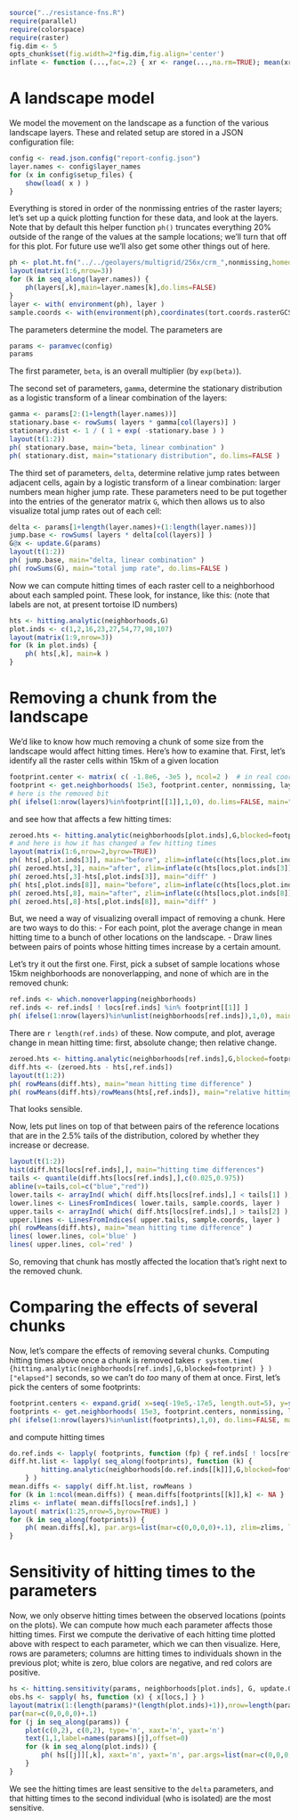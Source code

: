 ```r
source("../resistance-fns.R")
require(parallel)
require(colorspace)
require(raster)
fig.dim <- 5
opts_chunk$set(fig.width=2*fig.dim,fig.align='center')
inflate <- function (...,fac=.2) { xr <- range(...,na.rm=TRUE); mean(xr) + (1+fac) * (xr-mean(xr)) }
```

A landscape model
=================

We model the movement on the landscape as a function of the various landscape layers.
These and related setup are stored in a JSON configuration file:

```r
config <- read.json.config("report-config.json")
layer.names <- config$layer_names
for (x in config$setup_files) {
    show(load( x ) )
}
```

Everything is stored in order of the nonmissing entries of the raster layers;
let's set up a quick plotting function for these data,
and look at the layers.
Note that by default this helper function `ph()` truncates everything 20% outside of the range
of the values at the sample locations; we'll turn that off for this plot.
For future use we'll also get some other things out of here.

```r
ph <- plot.ht.fn("../../geolayers/multigrid/256x/crm_",nonmissing,homedir="../..",default.par.args=list(mar=c(3,3,3,3)+.1))
layout(matrix(1:6,nrow=3))
for (k in seq_along(layer.names)) {
    ph(layers[,k],main=layer.names[k],do.lims=FALSE)
}
layer <- with( environment(ph), layer )
sample.coords <- with(environment(ph),coordinates(tort.coords.rasterGCS))
```

The parameters determine the model.
The parameters are
```r
params <- paramvec(config)
params
```
The first parameter, `beta`, is an overall multiplier (by `exp(beta)`).

The second set of parameters, `gamma`, determine the stationary distribution as a logistic transform
of a linear combination of the layers:
```r
gamma <- params[2:(1+length(layer.names))]
stationary.base <- rowSums( layers * gamma[col(layers)] )
stationary.dist <- 1 / ( 1 + exp( -stationary.base ) )
layout(t(1:2))
ph( stationary.base, main="beta, linear combination" )
ph( stationary.dist, main="stationary distribution", do.lims=FALSE )
```

The third set of parameters, `delta`,
determine relative jump rates between adjacent cells,
again by a logistic transform of a linear combination:
larger numbers mean higher jump rate.
These parameters need to be put together into the entries of the generator matrix `G`,
which then allows us to also visualize total jump rates out of each cell:
```r
delta <- params[1+length(layer.names)+(1:length(layer.names))]
jump.base <- rowSums( layers * delta[col(layers)] )
G@x <- update.G(params)
layout(t(1:2))
ph( jump.base, main="delta, linear combination" )
ph( rowSums(G), main="total jump rate", do.lims=FALSE )
```

Now we can compute hitting times of each raster cell to a neighborhood about each sampled point.
These look, for instance, like this:
(note that labels are not, at present tortoise ID numbers)
```r
hts <- hitting.analytic(neighborhoods,G)
plot.inds <- c(1,2,16,23,27,54,77,98,107)
layout(matrix(1:9,nrow=3))
for (k in plot.inds) {
    ph( hts[,k], main=k )
}
```


Removing a chunk from the landscape
===================================

We'd like to know how much removing a chunk of some size from the landscape would affect hitting times.
Here's how to examine that.
First, let's identify all the raster cells within 15km of a given location
```r
footprint.center <- matrix( c( -1.8e6, -3e5 ), ncol=2 )  # in real coordinates
footprint <- get.neighborhoods( 15e3, footprint.center, nonmissing, layer )
# here is the removed bit
ph( ifelse(1:nrow(layers)%in%footprint[[1]],1,0), do.lims=FALSE, main="removed bit", legend=FALSE )
```
and see how that affects a few hitting times:
```r
zeroed.hts <- hitting.analytic(neighborhoods[plot.inds],G,blocked=footprint)
# and here is how it has changed a few hitting times
layout(matrix(1:6,nrow=2,byrow=TRUE))
ph( hts[,plot.inds[3]], main="before", zlim=inflate(c(hts[locs,plot.inds[3]],zeroed.hts[locs,3])) )
ph( zeroed.hts[,3], main="after", zlim=inflate(c(hts[locs,plot.inds[3]],zeroed.hts[locs,3])) )
ph( zeroed.hts[,3]-hts[,plot.inds[3]], main="diff" )
ph( hts[,plot.inds[8]], main="before", zlim=inflate(c(hts[locs,plot.inds[8]],zeroed.hts[locs,8])) )
ph( zeroed.hts[,8], main="after", zlim=inflate(c(hts[locs,plot.inds[8]],zeroed.hts[locs,8])) )
ph( zeroed.hts[,8]-hts[,plot.inds[8]], main="diff" )
```

But, we need a way of visualizing overall impact of removing a chunk.
Here are two ways to do this:
- For each point, plot the average change in mean hitting time to a bunch of other locations on the landscape.
- Draw lines between pairs of points whose hitting times increase by a certain amount.

Let's try it out the first one.
First, pick a subset of sample locations whose 15km neighborhoods are nonoverlapping,
and none of which are in the removed chunk:
```r
ref.inds <- which.nonoverlapping(neighborhoods)
ref.inds <- ref.inds[ ! locs[ref.inds] %in% footprint[[1]] ]
ph( ifelse(1:nrow(layers)%in%unlist(neighborhoods[ref.inds]),1,0), main="reference locations" )
```
There are `r length(ref.inds)` of these.
Now compute, and plot, average change in mean hitting time:
first, absolute change; then relative change.
```r
zeroed.hts <- hitting.analytic(neighborhoods[ref.inds],G,blocked=footprint)
diff.hts <- (zeroed.hts - hts[,ref.inds])
layout(t(1:2))
ph( rowMeans(diff.hts), main="mean hitting time difference" )
ph( rowMeans(diff.hts)/rowMeans(hts[,ref.inds]), main="relative hitting time difference" )
```
That looks sensible.

Now, lets put lines on top of that between pairs of the reference locations
that are in the 2.5% tails of the distribution,
colored by whether they increase or decrease.
```r
layout(t(1:2))
hist(diff.hts[locs[ref.inds],], main="hitting time differences")
tails <- quantile(diff.hts[locs[ref.inds],],c(0.025,0.975))
abline(v=tails,col=c("blue","red"))
lower.tails <- arrayInd( which( diff.hts[locs[ref.inds],] < tails[1] ), .dim=dim(diff.hts[locs[ref.inds],]) )
lower.lines <- LinesFromIndices( lower.tails, sample.coords, layer )
upper.tails <- arrayInd( which( diff.hts[locs[ref.inds],] > tails[2] ), .dim=dim(diff.hts[locs[ref.inds],]) )
upper.lines <- LinesFromIndices( upper.tails, sample.coords, layer )
ph( rowMeans(diff.hts), main="mean hitting time difference" )
lines( lower.lines, col='blue' )
lines( upper.lines, col='red' )
```
So, removing that chunk has mostly affected the location that's right next to the removed chunk.


Comparing the effects of several chunks
=======================================

Now, let's compare the effects of removing several chunks.
Computing hitting times above once a chunk is removed takes `r system.time( {hitting.analytic(neighborhoods[ref.inds],G,blocked=footprint) } )["elapsed"]` seconds,
so we can't do *too* many of them at once.
First, let's pick the centers of some footprints:
```r
footprint.centers <- expand.grid( x=seq(-19e5,-17e5, length.out=5), y=seq(-2e5,-4e5,length.out=5) )
footprints <- get.neighborhoods( 15e3, footprint.centers, nonmissing, layer )
ph( ifelse(1:nrow(layers)%in%unlist(footprints),1,0), do.lims=FALSE, main="removed bits", legend=FALSE )
```
and compute hitting times
```r
do.ref.inds <- lapply( footprints, function (fp) { ref.inds[ ! locs[ref.inds] %in% fp ] } )
diff.ht.list <- lapply( seq_along(footprints), function (k) { 
        hitting.analytic(neighborhoods[do.ref.inds[[k]]],G,blocked=footprints[[k]]) - hts[,do.ref.inds[[k]]] 
    } )
mean.diffs <- sapply( diff.ht.list, rowMeans )
for (k in 1:ncol(mean.diffs)) { mean.diffs[footprints[[k]],k] <- NA }
zlims <- inflate( mean.diffs[locs[ref.inds],] )
layout( matrix(1:25,nrow=5,byrow=TRUE) )
for (k in seq_along(footprints)) {
    ph( mean.diffs[,k], par.args=list(mar=c(0,0,0,0)+.1), zlim=zlims, legend=(((k-1)%%5)==4) )
}
```


Sensitivity of hitting times to the parameters
==============================================

Now, we only observe hitting times between the observed locations (points on the plots).
We can compute how much each parameter affects those hitting times.
First we compute the derivative of each hitting time plotted above with respect to each parameter,
which we can then visualize.
Here, rows are parameters; columns are hitting times to individuals shown in the previous plot;
white is zero, blue colors are negative, and red colors are positive.
```r
hs <- hitting.sensitivity(params, neighborhoods[plot.inds], G, update.G, layers, transfn, valfn, ndelta, ngamma)
obs.hs <- sapply( hs, function (x) { x[locs,] } )
layout(matrix(1:(length(params)*(length(plot.inds)+1)),nrow=length(params),byrow=TRUE))
par(mar=c(0,0,0,0)+.1)
for (j in seq_along(params)) {
    plot(c(0,2), c(0,2), type='n', xaxt='n', yaxt='n')
    text(1,1,label=names(params)[j],offset=0)
    for (k in seq_along(plot.inds)) {
        ph( hs[[j]][,k], xaxt='n', yaxt='n', par.args=list(mar=c(0,0,0,0)+.1), legend=FALSE, zlim=1.2*c(-1,1)*max(abs(obs.hs)), col=diverge_hcl(255) )
    }
}
```
We see the hitting times are least sensitive to the `delta` parameters,
and that hitting times to the second individual (who is isolated) are the most sensitive.


